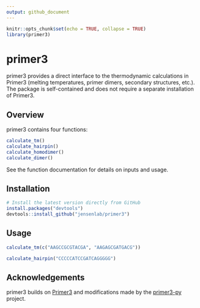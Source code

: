 ```yaml
---
output: github_document
---
```


```r
knitr::opts_chunk$set(echo = TRUE, collapse = TRUE)
library(primer3)
```

# primer3

primer3 provides a direct interface to the thermodynamic
  calculations in Primer3 (melting temperatures, primer dimers, secondary
  structures, etc.). The package is self-contained and does not require a
  separate installation of Primer3.

## Overview

primer3 contains four functions:

```r
calculate_tm()
calculate_hairpin()
calculate_homodimer()
calculate_dimer()
```

See the function documentation for details on inputs and usage.

## Installation
```r
# Install the latest version directly from GitHub
install.packages("devtools")
devtools::install_github("jensenlab/primer3")
```

## Usage
```r
calculate_tm(c("AAGCCGCGTACGA", "AAGAGCGATGACG"))

calculate_hairpin("CCCCCATCCGATCAGGGGG")
```

## Acknowledgements

primer3 builds on [Primer3](http://primer3.sourceforge.net) and modifications
made by the [primer3-py](https://github.com/libnano/primer3-py) project.

